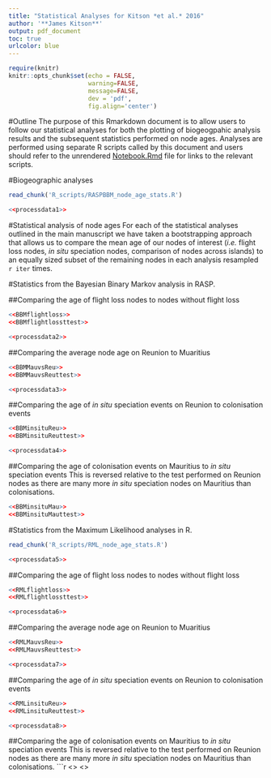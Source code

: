 ```yaml
---
title: "Statistical Analyses for Kitson *et al.* 2016"
author: '**James Kitson**'
output: pdf_document
toc: true
urlcolor: blue
---
```


```r
require(knitr)
knitr::opts_chunk$set(echo = FALSE,
                      warning=FALSE,
                      message=FALSE,
                      dev = 'pdf',
                      fig.align='center')
```
\newpage
#Outline
The purpose of this Rmarkdown document is to allow users to follow our statistical analyses for both the plotting of biogeogpahic analysis results and the subsequent statistics performed on node ages. Analyses are performed using separate R scripts called by this document and users should refer to the unrendered [Notebook.Rmd](https://github.com/James-Kitson/Biogeography/blob/master/Notebook.Rmd) file for links to the relevant scripts.

#Biogeographic analyses

\newpage
```r
read_chunk('R_scripts/RASPBBM_node_age_stats.R')
```
```r
<<processdata1>>
```
#Statistical analysis of node ages
For each of the statistical analyses outlined in the main manuscript we have taken a bootstrapping approach that allows us to compare the mean age of our nodes of interest (*i.e.* flight loss nodes, *in situ* speciation nodes, comparison of nodes across islands) to an equally sized subset of the remaining nodes in each analysis resampled `r iter` times.

#Statistics from the Bayesian Binary Markov analysis in RASP.

##Comparing the age of flight loss nodes to nodes without flight loss
```r
<<BBMflightloss>>
<<BBMflightlossttest>>
```
  
```r
<<processdata2>>
```

##Comparing the average node age on Reunion to Muaritius
```r
<<BBMMauvsReu>>
<<BBMMauvsReuttest>>
```

```r
<<processdata3>>
```

##Comparing the age of *in situ* speciation events on Reunion to colonisation events
```r
<<BBMinsituReu>>
<<BBMinsituReuttest>>
```

```r
<<processdata4>>
```

##Comparing the age of colonisation events on Mauritius to *in situ* speciation events
This is reversed relative to the test performed on Reunion nodes as there are many more *in situ* speciation nodes on Mauritius than colonisations.

```r
<<BBMinsituMau>>
<<BBMinsituMauttest>>
```
\newpage

#Statistics from the Maximum Likelihood analyses in R.
```r
read_chunk('R_scripts/RML_node_age_stats.R')
```
```r
<<processdata5>>
```

##Comparing the age of flight loss nodes to nodes without flight loss
```r
<<RMLflightloss>>
<<RMLflightlossttest>>
```
  
```r
<<processdata6>>
```

##Comparing the average node age on Reunion to Muaritius
```r
<<RMLMauvsReu>>
<<RMLMauvsReuttest>>
```

```r
<<processdata7>>
```

##Comparing the age of *in situ* speciation events on Reunion to colonisation events
```r
<<RMLinsituReu>>
<<RMLinsituReuttest>>
```

```r
<<processdata8>>
```

##Comparing the age of colonisation events on Mauritius to *in situ* speciation events
This is reversed relative to the test performed on Reunion nodes as there are many more *in situ* speciation nodes on Mauritius than colonisations.
```r
<<RMLinsituMau>>
<<RMLinsituMauttest>>